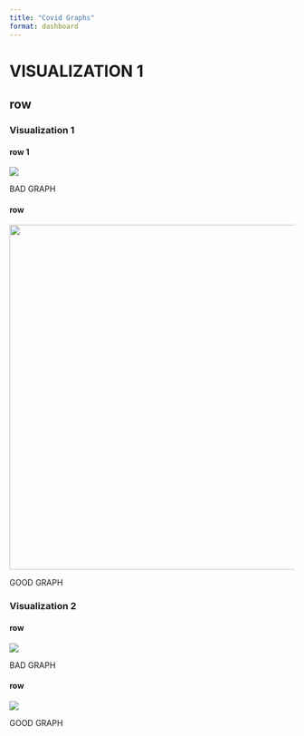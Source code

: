 ```yaml
---
title: "Covid Graphs"
format: dashboard
---
```


# VISUALIZATION 1

## row {.tabset}

### Visualization 1

#### row 1

![](spiral_image.jpg){fig-align="left"}

BAD GRAPH


#### row

![](redesign2_pic.jpg){width="609"}

GOOD GRAPH

### Visualization 2

#### row

![](spiral_image.jpg){fig-align="left"}

BAD GRAPH

#### row

![](redesign3.jpg)

GOOD GRAPH